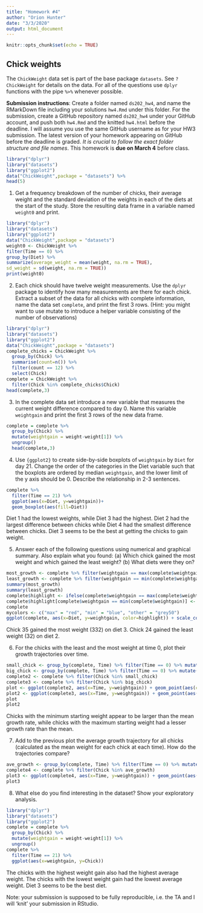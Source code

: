 ```yaml
---
title: "Homework #4"
author: "Orion Hunter"
date: "3/3/2020"
output: html_document
---
```

```r
knitr::opts_chunk$set(echo = TRUE)
```

## Chick weights

The `ChickWeight` data set is part of the base package `datasets`. See `?ChickWeight` for details on the data.
For all of the questions use `dplyr` functions with the pipe `%>%` whenever possible.

**Submission instructions**: Create a folder named `ds202_hw4`, and name the RMarkDown file including your solutions `hw4.Rmd` under this folder. For the submission, create a GitHub repository named `ds202_hw4` under your GitHub account, and push both `hw4.Rmd` and the knitted `hw4.html` before the deadline. I will assume you use the same GitHub username as for your HW3 submission. The latest version of your homework appearing on GitHub before the deadline is graded. *It is crucial to follow the exact folder structure and file names*. This homework is **due on March 4** before class.
```r
library("dplyr")
library("datasets")
library("ggplot2")
data("ChickWeight",package = "datasets") %>%
head(5)
```
1. Get a frequency breakdown of the number of chicks, their average weight and the standard deviation of the weights in each of the diets at the start of the study. Store the resulting data frame in a variable named `weight0` and print.<br>
<!-- 5 pts of extra credit: construct a ggplot that shows average weights by diet with an interval (shown as a line) of +- the standard deviation around the averages. -->
```r
library("dplyr")
library("datasets")
library("ggplot2")
data("ChickWeight",package = "datasets")
weight0 <- ChickWeight %>%
filter(Time == 0) %>%
group_by(Diet) %>%
summarize(average_weight = mean(weight, na.rm = TRUE),
sd_weight = sd(weight, na.rm = TRUE))
print(weight0)
```

2. Each chick should have twelve weight measurements. Use the `dplyr` package to identify how many measurements are there for each chick. Extract a subset of the data for all chicks with complete information, name the data set `complete`, and print the first 3 rows. (Hint: you might want to use mutate to introduce a helper variable consisting of the number of observations)
```r
library("dplyr")
library("datasets")
library("ggplot2")
data("ChickWeight",package = "datasets")
complete_chicks = ChickWeight %>%
  group_by(Chick) %>%
  summarise(count=n()) %>%
  filter(count == 12) %>%
  select(Chick)
complete = ChickWeight %>%
  filter(Chick %in% complete_chicks$Chick)
head(complete,3)
```

3. In the complete data set introduce a new variable that measures the current weight difference compared to day 0. Name this variable  `weightgain` and print the first 3 rows of the new data frame.
```r
complete = complete %>%
  group_by(Chick) %>%
  mutate(weightgain = weight-weight[1]) %>%
  ungroup() 
  head(complete,3)
```

4. Use `{ggplot2}` to create side-by-side boxplots of `weightgain` by `Diet` for day 21. Change the order of the categories in the Diet variable such that the boxplots are ordered by median `weightgain`, and the lower limit of the y axis should be 0. Describe the relationship in 2-3 sentences. 
```r
complete %>%
  filter(Time == 21) %>%
  ggplot(aes(x=Diet, y=weightgain))+
  geom_boxplot(aes(fill=Diet))
```

Diet 1 had the lowest weights, while Diet 3 had the highest. Diet 2 had the largest difference between chicks while Diet 4 had the smallest difference between chicks. Diet 3 seems to be the best at getting the chicks to gain weight.

5. Answer each of the following questions using numerical and graphical summary. Also explain what you found: (a) Which chick gained the most weight and which gained the least weight? (b) What diets were they on?
```r
most_growth <- complete %>% filter(weightgain == max(complete$weightgain))
least_growth <- complete %>% filter(weightgain == min(complete$weightgain))
summary(most_growth)
summary(least_growth)
complete$highlight <- ifelse(complete$weightgain == max(complete$weightgain), "max", "other")
complete$highlight[complete$weightgain == min(complete$weightgain)] <- 'min'
complete
mycolors <- c("max" = "red", "min" = "blue", "other" = "grey50")
ggplot(complete, aes(x=Diet, y=weightgain, color=highlight)) + scale_color_manual("Status", values = mycolors) + geom_jitter(width=0.1) + ylim(0, 350) + xlab("Diet #")
```

Chick 35 gained the most weight (332) on diet 3. Chick 24 gained the least weight (32) on diet 2.

6. For the chicks with the least and the most weight at time 0, plot their growth trajectories over time. </br>
```r
small_chick <- group_by(complete, Time) %>% filter(Time == 0) %>% mutate(min_weight = min(weight)) %>% filter(weight == min_weight) %>% pull(Chick)
big_chick <- group_by(complete, Time) %>% filter(Time == 0) %>% mutate(max_weight = max(weight)) %>% filter(weight == max_weight) %>% pull(Chick)
complete2 <- complete %>% filter(Chick %in% small_chick)
complete3 <- complete %>% filter(Chick %in% big_chick)
plot <- ggplot(complete2, aes(x=Time, y=weightgain)) + geom_point(aes(color=Chick)) + geom_line(aes(color=Chick))
plot2 <- ggplot(complete3, aes(x=Time, y=weightgain)) + geom_point(aes(color=Chick)) + geom_line(aes(color=Chick))
plot
plot2
```

Chicks with the minimum starting weight appear to be larger than the mean growth rate, while chicks with the maximum starting weight had a lesser growth rate than the mean.

7. Add to the previous plot the average growth trajectory for all chicks (calculated as the mean weight for each chick at each time). How do the trajectories compare?
```r
ave_growth <- group_by(complete, Time) %>% filter(Time == 0) %>% mutate(average_weight = mean(weight, na.rm = TRUE)) %>% filter(weight == average_weight) %>% pull(Chick)
complete4 <- complete %>% filter(Chick %in% ave_growth)
plot3 <- ggplot(complete4, aes(x=Time, y=weightgain)) + geom_point(aes(color=Chick)) + geom_line(aes(color=Chick))
plot3
```



8. What else do you find interesting in the dataset? Show your exploratory analysis.
```r
library("dplyr")
library("datasets")
library("ggplot2")
complete = complete %>%
  group_by(Chick) %>%
  mutate(weightgain = weight-weight[1]) %>%
  ungroup() 
complete %>%
  filter(Time == 21) %>%
  ggplot(aes(x=weightgain, y=Chick))
```

The chicks with the highest weight gain also had the highest average weight. The chicks with the lowest weight gain had the lowest average weight. Diet 3 seems to be the best diet. 

Note: your submission is supposed to be fully reproducible, i.e. the TA and I will 'knit' your submission in RStudio. 
